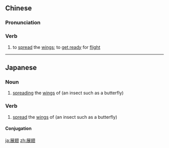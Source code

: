 ==Chinese==
{{zh-forms}}

===Pronunciation===
{{zh-pron
|m=zhǎnchì
|mn=thián-si̍t
|cat=v
}}

===Verb===
{{zh-verb}}

# to [[spread]] the [[wing]]s; to [[get ready]] for [[flight]]

----

==Japanese==
{{ja-kanjitab|てん|し|yomi=o}}

===Noun===
{{ja-noun|てんし}}

# [[spreading]] the [[wings]] of (an insect such as a butterfly)

===Verb===
{{ja-verb-suru|てんし}}

# [[spread]] the [[wings]] of (an insect such as a butterfly)

====Conjugation====
{{ja-suru|てんし}}

[[ja:展翅]]
[[zh:展翅]]